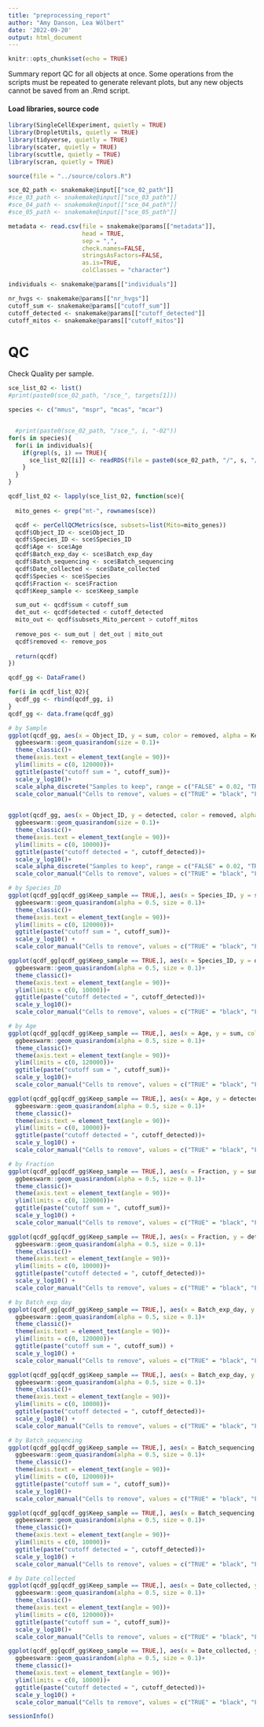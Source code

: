 ```yaml
---
title: "preprocessing_report"
author: "Amy Danson, Lea Wölbert"
date: '2022-09-20'
output: html_document
---
```


```r
knitr::opts_chunk$set(echo = TRUE)
```

Summary report QC for all objects at once.
Some operations from the scripts must be repeated to generate relevant plots,
but any new objects cannot be saved from an .Rmd script.

#### Load libraries, source code 

```r

library(SingleCellExperiment, quietly = TRUE) 
library(DropletUtils, quietly = TRUE) 
library(tidyverse, quietly = TRUE) 
library(scater, quietly = TRUE) 
library(scuttle, quietly = TRUE) 
library(scran, quietly = TRUE) 

```

```r

source(file = "../source/colors.R")

sce_02_path <- snakemake@input[["sce_02_path"]]
#sce_03_path <- snakemake@input[["sce_03_path"]]
#sce_04_path <- snakemake@input[["sce_04_path"]]
#sce_05_path <- snakemake@input[["sce_05_path"]]

metadata <- read.csv(file = snakemake@params[["metadata"]], 
                     head = TRUE, 
                     sep = ",", 
                     check.names=FALSE, 
                     stringsAsFactors=FALSE, 
                     as.is=TRUE, 
                     colClasses = "character")

individuals <- snakemake@params[["individuals"]]

nr_hvgs <- snakemake@params[["nr_hvgs"]]
cutoff_sum <- snakemake@params[["cutoff_sum"]]
cutoff_detected <- snakemake@params[["cutoff_detected"]]
cutoff_mitos <- snakemake@params[["cutoff_mitos"]]

```

# QC

Check Quality per sample.

```r

sce_list_02 <- list()
#print(paste0(sce_02_path, "/sce_", targets[1]))

species <- c("mmus", "mspr", "mcas", "mcar")


  #print(paste0(sce_02_path, "/sce_", i, "-02"))
for(s in species){
  for(i in individuals){
    if(grepl(s, i) == TRUE){
      sce_list_02[[i]] <- readRDS(file = paste0(sce_02_path, "/", s, "/sce_", i, "-02"))
    }
  }
}

qcdf_list_02 <- lapply(sce_list_02, function(sce){
  
  mito_genes <- grep("mt-", rownames(sce))

  qcdf <- perCellQCMetrics(sce, subsets=list(Mito=mito_genes))
  qcdf$Object_ID <- sce$Object_ID
  qcdf$Species_ID <- sce$Species_ID
  qcdf$Age <- sce$Age
  qcdf$Batch_exp_day <- sce$Batch_exp_day
  qcdf$Batch_sequencing <- sce$Batch_sequencing
  qcdf$Date_collected <- sce$Date_collected
  qcdf$Species <- sce$Species
  qcdf$Fraction <- sce$Fraction
  qcdf$Keep_sample <- sce$Keep_sample

  sum_out <- qcdf$sum < cutoff_sum 
  det_out <- qcdf$detected < cutoff_detected 
  mito_out <- qcdf$subsets_Mito_percent > cutoff_mitos
  
  remove_pos <- sum_out | det_out | mito_out
  qcdf$removed <- remove_pos
  
  return(qcdf)
})

qcdf_gg <- DataFrame()

for(i in qcdf_list_02){
  qcdf_gg <- rbind(qcdf_gg, i)
}
qcdf_gg <- data.frame(qcdf_gg)

# by Sample
ggplot(qcdf_gg, aes(x = Object_ID, y = sum, color = removed, alpha = Keep_sample))+
  ggbeeswarm::geom_quasirandom(size = 0.1)+
  theme_classic()+
  theme(axis.text = element_text(angle = 90))+
  ylim(limits = c(0, 120000))+
  ggtitle(paste("cutoff sum = ", cutoff_sum))+ 
  scale_y_log10()+
  scale_alpha_discrete("Samples to keep", range = c("FALSE" = 0.02, "TRUE" = 0.7))+
  scale_color_manual("Cells to remove", values = c("TRUE" = "black", "FALSE" = "grey80"))
  

ggplot(qcdf_gg, aes(x = Object_ID, y = detected, color = removed, alpha = Keep_sample))+
  ggbeeswarm::geom_quasirandom(size = 0.1)+
  theme_classic()+
  theme(axis.text = element_text(angle = 90))+
  ylim(limits = c(0, 10000))+
  ggtitle(paste("cutoff detected = ", cutoff_detected))+ 
  scale_y_log10()+
  scale_alpha_discrete("Samples to keep", range = c("FALSE" = 0.02, "TRUE" = 0.7))+
  scale_color_manual("Cells to remove", values = c("TRUE" = "black", "FALSE" = "grey80"))

# by Species_ID
ggplot(qcdf_gg[qcdf_gg$Keep_sample == TRUE,], aes(x = Species_ID, y = sum, color = removed))+
  ggbeeswarm::geom_quasirandom(alpha = 0.5, size = 0.1)+
  theme_classic()+
  theme(axis.text = element_text(angle = 90))+
  ylim(limits = c(0, 120000))+
  ggtitle(paste("cutoff sum = ", cutoff_sum))+ 
  scale_y_log10() +
  scale_color_manual("Cells to remove", values = c("TRUE" = "black", "FALSE" = "grey80"))

ggplot(qcdf_gg[qcdf_gg$Keep_sample == TRUE,], aes(x = Species_ID, y = detected, color = removed))+
  ggbeeswarm::geom_quasirandom(alpha = 0.5, size = 0.1)+
  theme_classic()+
  theme(axis.text = element_text(angle = 90))+
  ylim(limits = c(0, 10000))+
  ggtitle(paste("cutoff detected = ", cutoff_detected))+ 
  scale_y_log10()+
  scale_color_manual("Cells to remove", values = c("TRUE" = "black", "FALSE" = "grey80"))

# by Age
ggplot(qcdf_gg[qcdf_gg$Keep_sample == TRUE,], aes(x = Age, y = sum, color = removed))+
  ggbeeswarm::geom_quasirandom(alpha = 0.5, size = 0.1)+
  theme_classic()+
  theme(axis.text = element_text(angle = 90))+
  ylim(limits = c(0, 120000))+
  ggtitle(paste("cutoff sum = ", cutoff_sum))+ 
  scale_y_log10()+
  scale_color_manual("Cells to remove", values = c("TRUE" = "black", "FALSE" = "grey80")) 

ggplot(qcdf_gg[qcdf_gg$Keep_sample == TRUE,], aes(x = Age, y = detected, color = removed))+
  ggbeeswarm::geom_quasirandom(alpha = 0.5, size = 0.1)+
  theme_classic()+
  theme(axis.text = element_text(angle = 90))+
  ylim(limits = c(0, 10000))+
  ggtitle(paste("cutoff detected = ", cutoff_detected))+ 
  scale_y_log10() +
  scale_color_manual("Cells to remove", values = c("TRUE" = "black", "FALSE" = "grey80"))

# by Fraction
ggplot(qcdf_gg[qcdf_gg$Keep_sample == TRUE,], aes(x = Fraction, y = sum, color = removed))+
  ggbeeswarm::geom_quasirandom(alpha = 0.5, size = 0.1)+
  theme_classic()+
  theme(axis.text = element_text(angle = 90))+
  ylim(limits = c(0, 120000))+
  ggtitle(paste("cutoff sum = ", cutoff_sum))+ 
  scale_y_log10() +
  scale_color_manual("Cells to remove", values = c("TRUE" = "black", "FALSE" = "grey80"))

ggplot(qcdf_gg[qcdf_gg$Keep_sample == TRUE,], aes(x = Fraction, y = detected, color = removed))+
  ggbeeswarm::geom_quasirandom(alpha = 0.5, size = 0.1)+
  theme_classic()+
  theme(axis.text = element_text(angle = 90))+
  ylim(limits = c(0, 10000))+
  ggtitle(paste("cutoff detected = ", cutoff_detected))+ 
  scale_y_log10() +
  scale_color_manual("Cells to remove", values = c("TRUE" = "black", "FALSE" = "grey80"))

# by Batch_exp_day
ggplot(qcdf_gg[qcdf_gg$Keep_sample == TRUE,], aes(x = Batch_exp_day, y = sum, color = removed))+
  ggbeeswarm::geom_quasirandom(alpha = 0.5, size = 0.1)+
  theme_classic()+
  theme(axis.text = element_text(angle = 90))+
  ylim(limits = c(0, 120000))+
  ggtitle(paste("cutoff sum = ", cutoff_sum)) + 
  scale_y_log10() +
  scale_color_manual("Cells to remove", values = c("TRUE" = "black", "FALSE" = "grey80"))

ggplot(qcdf_gg[qcdf_gg$Keep_sample == TRUE,], aes(x = Batch_exp_day, y = detected, color = removed))+
  ggbeeswarm::geom_quasirandom(alpha = 0.5, size = 0.1)+
  theme_classic()+
  theme(axis.text = element_text(angle = 90))+
  ylim(limits = c(0, 10000))+
  ggtitle(paste("cutoff detected = ", cutoff_detected))+ 
  scale_y_log10() +
  scale_color_manual("Cells to remove", values = c("TRUE" = "black", "FALSE" = "grey80"))

# by Batch_sequencing
ggplot(qcdf_gg[qcdf_gg$Keep_sample == TRUE,], aes(x = Batch_sequencing, y = sum, color = removed))+
  ggbeeswarm::geom_quasirandom(alpha = 0.5, size = 0.1)+
  theme_classic()+
  theme(axis.text = element_text(angle = 90))+
  ylim(limits = c(0, 120000))+
  ggtitle(paste("cutoff sum = ", cutoff_sum))+ 
  scale_y_log10()+
  scale_color_manual("Cells to remove", values = c("TRUE" = "black", "FALSE" = "grey80")) 

ggplot(qcdf_gg[qcdf_gg$Keep_sample == TRUE,], aes(x = Batch_sequencing, y = detected, color = removed))+
  ggbeeswarm::geom_quasirandom(alpha = 0.5, size = 0.1)+
  theme_classic()+
  theme(axis.text = element_text(angle = 90))+
  ylim(limits = c(0, 10000))+
  ggtitle(paste("cutoff detected = ", cutoff_detected))+ 
  scale_y_log10() +
  scale_color_manual("Cells to remove", values = c("TRUE" = "black", "FALSE" = "grey80"))

# by Date_collected
ggplot(qcdf_gg[qcdf_gg$Keep_sample == TRUE,], aes(x = Date_collected, y = sum, color = removed))+
  ggbeeswarm::geom_quasirandom(alpha = 0.5, size = 0.1)+
  theme_classic()+
  theme(axis.text = element_text(angle = 90))+
  ylim(limits = c(0, 120000))+
  ggtitle(paste("cutoff sum = ", cutoff_sum))+ 
  scale_y_log10()+
  scale_color_manual("Cells to remove", values = c("TRUE" = "black", "FALSE" = "grey80")) 

ggplot(qcdf_gg[qcdf_gg$Keep_sample == TRUE,], aes(x = Date_collected, y = detected, color = removed))+
  ggbeeswarm::geom_quasirandom(alpha = 0.5, size = 0.1)+
  theme_classic()+
  theme(axis.text = element_text(angle = 90))+
  ylim(limits = c(0, 10000))+
  ggtitle(paste("cutoff detected = ", cutoff_detected))+ 
  scale_y_log10() +
  scale_color_manual("Cells to remove", values = c("TRUE" = "black", "FALSE" = "grey80"))

```

```r
sessionInfo()
```
